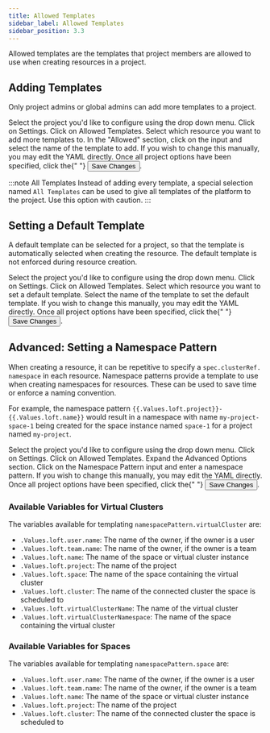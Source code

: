 ```yaml
---
title: Allowed Templates
sidebar_label: Allowed Templates
sidebar_position: 3.3
---
```



Allowed templates are the templates that project members are allowed to use when creating resources in a project.

## Adding Templates

Only project admins or global admins can add more templates to a project.

<Flow id="project-allowed-templates">
    <Step>
    Select the project you'd like to configure using the drop down menu. Click on <Label>Settings</Label>.
    </Step>
    <Step>
        Click on <NavStep>Allowed Templates</NavStep>.
    </Step>
    <Step>
        Select which resource you want to add more templates to.
    </Step>
    <Step>
        In the "Allowed" section, click on the input and select the name of the template to add. If you wish to change this manually, you may edit the YAML directly.
    </Step>
    <Step>
        Once all project options have been specified, click the{" "}
    <Button>Save Changes</Button>.
  </Step>
</Flow>

:::note All Templates
Instead of adding every template, a special selection named `All Templates` can be used to give all templates of the platform to the project. Use this option with caution.
:::


## Setting a Default Template

A default template can be selected for a project, so that the
template is automatically selected when creating the resource. The default template is not enforced during resource creation.

<Flow id="project-default-template">
    <Step>
    Select the project you'd like to configure using the drop down menu. Click on <Label>Settings</Label>.
    </Step>
    <Step>
        Click on <NavStep>Allowed Templates</NavStep>.
    </Step>
    <Step>
        Select which resource you want to set a default template.
    </Step>
    <Step>
        Select the name of the template to set the default template. If you wish to change this manually, you may edit the YAML directly.
    </Step>
    <Step>
      Once all project options have been specified, click the{" "}
    <Button>Save Changes</Button>.
  </Step>
</Flow>


## Advanced: Setting a Namespace Pattern

When creating a resource, it can be repetitive to specify a `spec.clusterRef.
namespace` in each resource. Namespace patterns provide a template to use when creating namespaces for resources. These can be used to save time or enforce a naming convention.

For example, the namespace pattern `{{.Values.loft.project}}-{{.Values.loft.name}}` would result in a namespace with
name `my-project-space-1` being created for the space instance named `space-1` for a project named `my-project`.

<Flow id="project-namespace-pattern">
    <Step>
        Select the project you'd like to configure using the drop down menu. Click on <Label>Settings</Label>.
    </Step>
    <Step>
        Click on <NavStep>Allowed Templates</NavStep>.
    </Step>
    <Step>
        Expand the <Label>Advanced Options</Label> section.
    </Step>
    <Step>
        Click on the <Label>Namespace Pattern</Label> input and enter a namespace pattern. If you wish to change this manually, you may edit the YAML directly.
    </Step>
    <Step>
        Once all project options have been specified, click the{" "}
    <Button>Save Changes</Button>.
  </Step>
</Flow>

### Available Variables for Virtual Clusters

The variables available for templating `namespacePattern.virtualCluster` are:
- `.Values.loft.user.name`: The name of the owner, if the owner is a user
- `.Values.loft.team.name`: The name of the owner, if the owner is a team
- `.Values.loft.name`: The name of the space or virtual cluster instance
- `.Values.loft.project`: The name of the project
- `.Values.loft.space`: The name of the space containing the virtual cluster
- `.Values.loft.cluster`: The name of the connected cluster the space is scheduled to
- `.Values.loft.virtualClusterName`: The name of the virtual cluster
- `.Values.loft.virtualClusterNamespace`: The name of the space containing the virtual cluster

### Available Variables for Spaces

The variables available for templating `namespacePattern.space` are:
- `.Values.loft.user.name`: The name of the owner, if the owner is a user
- `.Values.loft.team.name`: The name of the owner, if the owner is a team
- `.Values.loft.name`: The name of the space or virtual cluster instance
- `.Values.loft.project`: The name of the project
- `.Values.loft.cluster`: The name of the connected cluster the space is scheduled to
